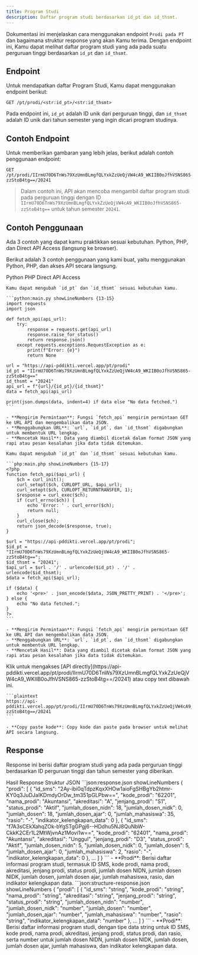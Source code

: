 ```yaml
---
title: Program Studi
description: Daftar program studi berdasarkan id_pt dan id_thsmt.
---
```


Dokumentasi ini menjelaskan cara menggunakan endpoint `Prodi pada PT` dan bagaimana struktur response yang akan Kamu terima. Dengan endpoint ini, Kamu dapat melihat daftar program studi yang ada pada suatu perguruan tinggi berdasarkan `id_pt` dan `id_thsmt`.

## Endpoint

Untuk mendapatkan daftar Program Studi, Kamu dapat menggunakan endpoint berikut:

```plaintext
GET /pt/prodi/<str:id_pt>/<str:id_thsmt>
```

Pada endpoint ini, `id_pt` adalah ID unik dari perguruan tinggi, dan `id_thsmt` adalah ID unik dari tahun semester yang ingin dicari program studinya.

## Contoh Endpoint

Untuk memberikan gambaran yang lebih jelas, berikut adalah contoh penggunaan endpoint:

```plaintext
GET /pt/prodi/IIrmU70D6TnWs79XzUmnBLmgfQLYxkZzUeQjVW4cA9_WKIIB0oJfhVSNS865-zzStoB4tg==/20241
```

> Dalam contoh ini, API akan mencoba mengambil daftar program studi pada perguruan tinggi dengan ID `IIrmU70D6TnWs79XzUmnBLmgfQLYxkZzUeQjVW4cA9_WKIIB0oJfhVSNS865-zzStoB4tg==` untuk tahun semester `20241`.

## Contoh Penggunaan

<Note type="danger" title="perhatian!">
  Ada 3 contoh yang dapat kamu praktikkan sesuai kebutuhan. Python, PHP, dan Direct API Access (langsung ke browser).
</Note>

Berikut adalah 3 contoh penggunaan yang kami buat, yaitu menggunakan Python, PHP, dan akses API secara langsung.

<Tabs defaultValue="python" className="pt-5 pb-1">
  <TabsList>
    <TabsTrigger value="python">Python</TabsTrigger>
    <TabsTrigger value="php">PHP</TabsTrigger>
    <TabsTrigger value="direct">Direct API Access</TabsTrigger>
  </TabsList>
  <TabsContent value="python">

    Kamu dapat mengubah `id_pt` dan `id_thsmt` sesuai kebutuhan kamu.

    ```python:main.py showLineNumbers {13-15}
    import requests
    import json

    def fetch_api(api_url):
        try:
            response = requests.get(api_url)
            response.raise_for_status()
            return response.json()
        except requests.exceptions.RequestException as e:
            print(f"Error: {e}")
            return None

    url = "https://api-pddikti.vercel.app/pt/prodi"
    id_pt = "IIrmU70D6TnWs79XzUmnBLmgfQLYxkZzUeQjVW4cA9_WKIIB0oJfhVSNS865-zzStoB4tg=="
    id_thsmt = "20241"
    api_url = f"{url}/{id_pt}/{id_thsmt}"
    data = fetch_api(api_url)

    print(json.dumps(data, indent=4) if data else "No data fetched.")
    ```

    - **Mengirim Permintaan**: Fungsi `fetch_api` mengirim permintaan GET ke URL API dan mengembalikan data JSON.
    - **Menggabungkan URL**: `url`, `id_pt`, dan `id_thsmt` digabungkan untuk membentuk URL lengkap.
    - **Mencetak Hasil**: Data yang diambil dicetak dalam format JSON yang rapi atau pesan kesalahan jika data tidak ditemukan.
  </TabsContent>
  <TabsContent value="php">

    Kamu dapat mengubah `id_pt` dan `id_thsmt` sesuai kebutuhan kamu.

    ```php:main.php showLineNumbers {15-17}
    <?php
    function fetch_api($api_url) {
        $ch = curl_init();
        curl_setopt($ch, CURLOPT_URL, $api_url);
        curl_setopt($ch, CURLOPT_RETURNTRANSFER, 1);
        $response = curl_exec($ch);
        if (curl_errno($ch)) {
            echo 'Error: ' . curl_error($ch);
            return null;
        }
        curl_close($ch);
        return json_decode($response, true);
    }

    $url = "https://api-pddikti.vercel.app/pt/prodi";
    $id_pt = "IIrmU70D6TnWs79XzUmnBLmgfQLYxkZzUeQjVW4cA9_WKIIB0oJfhVSNS865-zzStoB4tg==";
    $id_thsmt = "20241";
    $api_url = $url . '/' . urlencode($id_pt) . '/' . urlencode($id_thsmt);
    $data = fetch_api($api_url);

    if ($data) {
        echo '<pre>' . json_encode($data, JSON_PRETTY_PRINT) . '</pre>';
    } else {
        echo "No data fetched.";
    }
    ?>
    ```

    - **Mengirim Permintaan**: Fungsi `fetch_api` mengirim permintaan GET ke URL API dan mengembalikan data JSON.
    - **Menggabungkan URL**: `url`, `id_pt`, dan `id_thsmt` digabungkan untuk membentuk URL lengkap.
    - **Mencetak Hasil**: Data yang diambil dicetak dalam format JSON yang rapi atau pesan kesalahan jika data tidak ditemukan.
  </TabsContent>
  <TabsContent value="direct">
    Klik untuk mengakses [API directly](https://api-pddikti.vercel.app/pt/prodi/IIrmU70D6TnWs79XzUmnBLmgfQLYxkZzUeQjVW4cA9_WKIIB0oJfhVSNS865-zzStoB4tg==/20241) atau copy text dibawah ini.

    ```plaintext
    https://api-pddikti.vercel.app/pt/prodi/IIrmU70D6TnWs79XzUmnBLmgfQLYxkZzUeQjVW4cA9_WKIIB0oJfhVSNS865-zzStoB4tg==/20241
    ```

    - **Copy paste kode**: Copy kode dan paste pada browser untuk melihat API secara langsung.
  </TabsContent>
</Tabs>

## Response

Response ini berisi daftar program studi yang ada pada perguruan tinggi berdasarkan ID perguruan tinggi dan tahun semester yang diberikan.

<Tabs defaultValue="hasil" className="pt-5 pb-1">
  <TabsList>
    <TabsTrigger value="hasil">Hasil Response</TabsTrigger>
    <TabsTrigger value="struktur">Struktur JSON</TabsTrigger>
  </TabsList>
  <TabsContent value="hasil">
    ```json:response.json showLineNumbers
   {
    "prodi": [
        {
            "id_sms": "2Ay-ibi0qTdpzKqxXHOw1aioFgSHBgYb2htmr-KY0q3JuDJaIKDmdyOrDw_tm351pGLPbw==",
            "kode_prodi": "62201",
            "nama_prodi": "Akuntansi",
            "akreditasi": "A",
            "jenjang_prodi": "S1",
            "status_prodi": "Aktif",
            "jumlah_dosen_nidn": 18,
            "jumlah_dosen_nidk": 0,
            "jumlah_dosen": 18,
            "jumlah_dosen_ajar": 0,
            "jumlah_mahasiswa": 35,
            "rasio": "-",
            "indikator_kelengkapan_data": 0
        },
        {
            "id_sms": "f7A3sCEkXahqZOk-bYgSTgGPgj6--HDdhu5NJ8QuNbW-CkkK2CEr1L2MtWjvnAz1Movi1w==",
            "kode_prodi": "62401",
            "nama_prodi": "Akuntansi",
            "akreditasi": "Unggul",
            "jenjang_prodi": "D3",
            "status_prodi": "Aktif",
            "jumlah_dosen_nidn": 5,
            "jumlah_dosen_nidk": 0,
            "jumlah_dosen": 5,
            "jumlah_dosen_ajar": 0,
            "jumlah_mahasiswa": 2,
            "rasio": "-",
            "indikator_kelengkapan_data": 0
        },
        ...
      ]
    }
    ```
     - **Prodi**: Berisi daftar informasi program studi, termasuk ID SMS, kode prodi, nama prodi, akreditasi, jenjang prodi, status prodi, jumlah dosen NIDN, jumlah dosen NIDK, jumlah dosen, jumlah dosen ajar, jumlah mahasiswa, rasio, dan indikator kelengkapan data.
  </TabsContent>
  <TabsContent value="struktur">
    ```json:structure-response.json showLineNumbers
    {
      "prodi": [
        {
            "id_sms": "string",
            "kode_prodi": "string",
            "nama_prodi": "string",
            "akreditasi": "string",
            "jenjang_prodi": "string",
            "status_prodi": "string",
            "jumlah_dosen_nidn": "number",
            "jumlah_dosen_nidk": "number",
            "jumlah_dosen": "number",
            "jumlah_dosen_ajar": "number",
            "jumlah_mahasiswa": "number",
            "rasio": "string",
            "indikator_kelengkapan_data": "number"
        },
         ...
      ]
    }
    ```
    -  **Prodi**: Berisi daftar informasi program studi, dengan tipe data string untuk ID SMS, kode prodi, nama prodi, akreditasi, jenjang prodi, status prodi, dan rasio, serta number untuk jumlah dosen NIDN, jumlah dosen NIDK, jumlah dosen, jumlah dosen ajar, jumlah mahasiswa, dan indikator kelengkapan data.
  </TabsContent>
</Tabs>